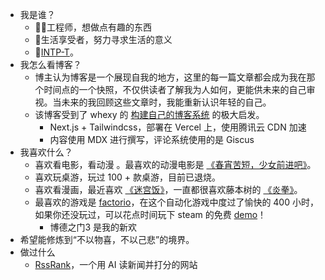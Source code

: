 - 我是谁？
    - 🧑‍💻工程师，想做点有趣的东西
    - 🌱生活享受者，努力寻求生活的意义
    - 👨[INTP-T](https://www.16personalities.com/ch/结果/intp-t/x/6r4u46ygo)。
- 我怎么看博客？
    - 博主认为博客是一个展现自我的地方，这里的每一篇文章都会成为我在那个时间点的一个快照，不仅供读者了解我为人如何，更能供未来的自己审视。当未来的我回顾这些文章时，我能重新认识年轻的自己。
    - 该博客受到了 whexy 的 [构建自己的博客系统](https://www.whexy.com/posts/blog-diy) 的极大启发。
        - Next.js + Tailwindcss，部署在 Vercel 上，使用腾讯云 CDN 加速
        - 内容使用 MDX 进行撰写，评论系统使用的是 Giscus
- 我喜欢什么？
    - 喜欢看电影，看动漫 <DeletedData data="成为婆罗门！" /> 。最喜欢的动漫电影是 [《春宵苦短，少女前进吧》](https://bangumi.tv/subject/202240)。
    - 喜欢玩桌游，玩过 100 + 款桌游，目前已退烧。
    - 喜欢看漫画，最近喜欢 [《迷宫饭》](https://bangumi.tv/subject/105206)，一直都很喜欢藤本树的 [《炎拳》](https://bangumi.tv/subject/179872)。
    - 最喜欢的游戏是 [factorio](https://www.factorio.com/)，在这个自动化游戏中度过了愉快的 400 小时，如果你还没玩过，可以花点时间玩下 steam 的免费 [demo](https://store.steampowered.com/app/427520/Factorio/)！
        - 博德之门3 是我的新欢
- 希望能修炼到“不以物喜，不以己悲”的境界。
- 做过什么
	- [RssRank](https://letter.rssrank.com/daily/today)，一个用 AI 读新闻并打分的网站

